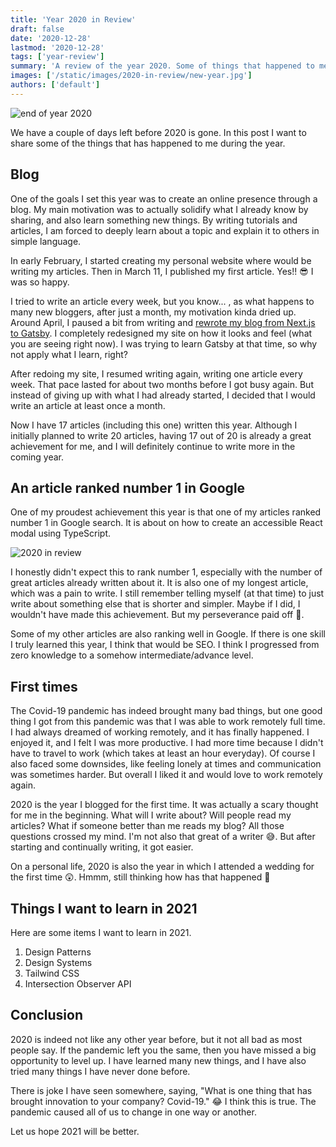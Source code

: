 ```yaml
---
title: 'Year 2020 in Review'
draft: false
date: '2020-12-28'
lastmod: '2020-12-28'
tags: ['year-review']
summary: 'A review of the year 2020. Some of things that happened to me and things I wish to learn in the coming new year.'
images: ['/static/images/2020-in-review/new-year.jpg']
authors: ['default']
---
```


<Image
  alt="end of year 2020"
  src="/static/images/2020-in-review/new-year.jpg"
  width={800}
  height={400}
  priority
/>

<ImageAttribution
  text="Photo by Ian Schneider on Unsplash"
  url="https://unsplash.com/@goian?utm_source=unsplash&utm_medium=referral&utm_content=creditCopyText"
/>

We have a couple of days left before 2020 is gone. In this post I want to share some of the things that has happened to me during the year.

## Blog

One of the goals I set this year was to create an online presence through a blog. My main motivation was to actually solidify what I already know by sharing, and also learn something new things. By writing tutorials and articles, I am forced to deeply learn about a topic and explain it to others in simple language.

In early February, I started creating my personal website where would be writing my articles. Then in March 11, I published my first article. Yes!! 😎 I was so happy.

I tried to write an article every week, but you know... , as what happens to many new bloggers, after just a month, my motivation kinda dried up. Around April, I paused a bit from writing and [rewrote my blog from Next.js to Gatsby](https://nainacodes.com/blog/moving-my-blog-from-next-to-gatsby). I completely redesigned my site on how it looks and feel (what you are seeing right now). I was trying to learn Gatsby at that time, so why not apply what I learn, right?

After redoing my site, I resumed writing again, writing one article every week. That pace lasted for about two months before I got busy again. But instead of giving up with what I had already started, I decided that I would write an article at least once a month.

Now I have 17 articles (including this one) written this year. Although I initially planned to write 20 articles, having 17 out of 20 is already a great achievement for me, and I will definitely continue to write more in the coming year.

## An article ranked number 1 in Google

One of my proudest achievement this year is that one of my articles ranked number 1 in Google search. It is about on how to create an accessible React modal using TypeScript.

![2020 in review](/static/images/2020-in-review/article-rank-in-google.png)

I honestly didn't expect this to rank number 1, especially with the number of great articles already written about it. It is also one of my longest article, which was a pain to write. I still remember telling myself (at that time) to just write about something else that is shorter and simpler. Maybe if I did, I wouldn't have made this achievement. But my perseverance paid off 🙂.

Some of my other articles are also ranking well in Google. If there is one skill I truly learned this year, I think that would be SEO. I think I progressed from zero knowledge to a somehow intermediate/advance level.

## First times

The Covid-19 pandemic has indeed brought many bad things, but one good thing I got from this pandemic was that I was able to work remotely full time. I had always dreamed of working remotely, and it has finally happened. I enjoyed it, and I felt I was more productive. I had more time because I didn't have to travel to work (which takes at least an hour everyday). Of course I also faced some downsides, like feeling lonely at times and communication was sometimes harder. But overall I liked it and would love to work remotely again.

2020 is the year I blogged for the first time. It was actually a scary thought for me in the beginning. What will I write about? Will people read my articles? What if someone better than me reads my blog? All those questions crossed my mind. I'm not also that great of a writer 😅. But after starting and continually writing, it got easier.

On a personal life, 2020 is also the year in which I attended a wedding for the first time 😲. Hmmm, still thinking how has that happened 🤔

## Things I want to learn in 2021

Here are some items I want to learn in 2021.

1. Design Patterns
2. Design Systems
3. Tailwind CSS
4. Intersection Observer API

## Conclusion

2020 is indeed not like any other year before, but it not all bad as most people say. If the pandemic left you the same, then you have missed a big opportunity to level up. I have learned many new things, and I have also tried many things I have never done before.

There is joke I have seen somewhere, saying, "What is one thing that has brought innovation to your company? Covid-19." 😂 I think this is true. The pandemic caused all of us to change in one way or another.

Let us hope 2021 will be better.
